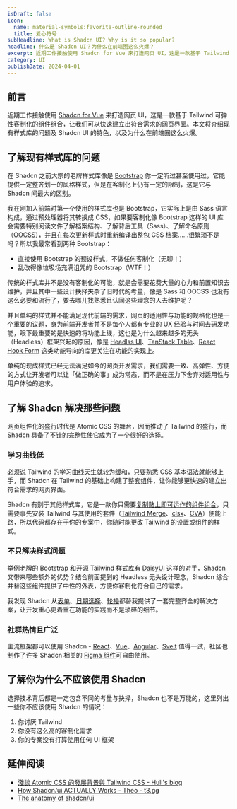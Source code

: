 ```yaml
---
isDraft: false
icon:
  name: material-symbols:favorite-outline-rounded
  title: 爱心符号
subHeadline: What is Shadcn UI? Why is it so popular?
headline: 什么是 Shadcn UI？为什么在前端圈这么火爆？
excerpt: 近期工作接触使用 Shadcn for Vue 来打造网页 UI，这是一款基于 Tailwind 可弹性客制化的组件组合，让我们可以快速建立出符合需求的网页界面。本文将介绍现有样式库的问题及 Shadcn UI 的特色，以及为什么在前端圈这么火爆。
category: UI
publishDate: 2024-04-01
---
```


## 前言

近期工作接触使用 [Shadcn for Vue](https://www.shadcn-vue.com/) 来打造网页 UI，这是一款基于 Tailwind 可弹性客制化的组件组合，让我们可以快速建立出符合需求的网页界面。本文将介绍现有样式库的问题及 Shadcn UI 的特色，以及为什么在前端圈这么火爆。

## 了解现有样式库的问题

在 Shadcn 之前大宗的老牌样式库像是 [Bootstrap](https://getbootstrap.com/) 你一定听过甚至使用过，它能提供一定整齐划一的风格样式，但是在客制化上仍有一定的限制，这是它与 Shadcn 间最大的区别。

我在刚加入前端时第一个使用的样式库也是 Bootstrap，它实际上是由 Sass 语言构成，通过预处理器将其转换成 CSS，如果要客制化像 Bootstrap 这样的 UI 库会需要特别阅读文件了解档案结构、了解背后工具（Sass）、了解命名原则（<abbr title="Object-Oriented CSS">OOCSS</abbr>），并且在每次更新样式时重新编译出整包 CSS 档案……很繁琐不是吗？所以我最常看到两种 Bootstrap：

- 直接使用 Bootstrap 的预设样式，不做任何客制化（无聊！）
- 乱改得像垃圾场充满诅咒的 Bootstrap（WTF！）

传统的样式库并不是没有客制化的可能，就是会需要花费大量的心力和前置知识去维护，并且其中一些设计抉择夹杂了旧时代的考量，像是 Sass 和 OOCSS 也没有这么必要和流行了，要去哪儿找熟悉且认同这些理念的人去维护呢？

并且单纯的样式并不能满足现代前端的需求，网页的适用性与功能的规格化也是一个重要的议题，身为前端开发者并不是每个人都有专业的 UX 经验与时间去研发功能，眼下最重要的是快速的将功能上线，这也是为什么越来越多的无头（Headless）框架兴起的原因，像是 [Headlss UI](https://headlessui.com/)、[TanStack Table](https://tanstack.com/table/latest)、[React Hook Form](https://react-hook-form.com/) 这类功能导向的库更关注在功能的实现上。

单纯的现成样式已经无法满足如今的网页开发需求，我们需要一致、高弹性、方便的方式让开发者可以让「做正确的事」成为常态，而不是在压力下舍弃对适用性与用户体验的追求。

## 了解 Shadcn 解决那些问题

网页组件化的盛行时代是 Atomic CSS 的舞台，因而推动了 Tailwind 的盛行，而 Shadcn 具备了不错的完整性使它成为了一个很好的选择。

### 学习曲线低

必须说 Tailwind 的学习曲线天生就较为缓和，只要熟悉 CSS 基本语法就能够上手，而 Shadcn 在 Tailwind 的基础上构建了整套组件，让你能够更快速的建立出符合需求的网页界面。

Shadcn 有别于其他样式库，它是一款你只需要[复制贴上即可运作的组件组合](https://ui.shadcn.com/docs/installation/vite)，只需要事先安装 Tailwind 与其使用的套件（[Tailwind Merge](https://www.npmjs.com/package/tailwind-merge)、[clsx](https://github.com/lukeed/clsx)、[CVA](https://cva.style/docs)）便能上路，所以代码都存在于你的专案中，你随时能更改 Tailwind 的设置或组件的样式。

### 不只解决样式问题

举例老牌的 Bootstrap 和开源 Tailwind 样式库有 [DaisyUI](https://daisyui.com/) 这样的对手，Shadcn 又带来哪些额外的优势？结合前面提到的 Headless 无头设计理念，Shadcn 综合并替这些组件提供了中性的外表，方便你客制化符合自己的需求。

我发现 Shadcn 从[表单](https://www.shadcn-vue.com/docs/components/data-table.html)、[日期选择](https://www.shadcn-vue.com/docs/components/date-picker.html)、[轮播](https://www.shadcn-vue.com/docs/components/carousel.html)都替我提供了一套完整齐全的解决方案，让开发重心更着重在功能的实践而不是琐碎的细节。

### 社群热情且广泛

主流框架都可以使用 Shadcn - [React](https://ui.shadcn.com/)、[Vue](https://www.shadcn-vue.com/)、[Angular](https://www.spartan.ng/)、[Svelt](https://www.shadcn-svelte.com/) 值得一试，社区也制作了许多 Shadcn 相关的 [Figma 组件](https://www.figma.com/community/file/1203061493325953101/shadcn-ui-design-system)可自由使用。

## 了解你为什么不应该使用 Shadcn

选择技术背后都是一定包含不同的考量与抉择，Shadcn 也不是万能的，这里列出一些你不应该使用 Shadcn 的情况：

1. 你讨厌 Tailwind
2. 你没有这么高的客制化需求
3. 你的专案没有打算使用任何 UI 框架

## 延伸阅读

- [淺談 Atomic CSS 的發展背景與 Tailwind CSS - Huli's blog](https://blog.huli.tw/2022/05/23/atomic-css-and-tailwind-css/)
- [How Shadcn/ui ACTUALLY Works - Theo - t3.gg](https://www.youtube.com/watch?v=AqmMx_JidGo)
- [The anatomy of shadcn/ui](https://manupa.dev/blog/anatomy-of-shadcn-ui)
